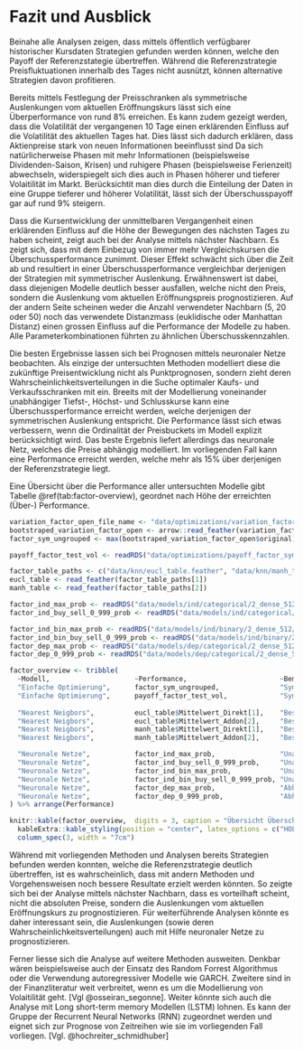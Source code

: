 # Fazit und Ausblick {#summary_and_outlook}
Beinahe alle Analysen zeigen, dass mittels öffentlich verfügbarer historischer Kursdaten Strategien gefunden werden können, welche den Payoff der Referenzstategie übertreffen. Während die Referenzstrategie Preisfluktuationen innerhalb des Tages nicht ausnützt, können alternative Strategien davon profitieren. 

Bereits mittels Festlegung der Preisschranken als symmetrische Auslenkungen vom aktuellen Eröffnungskurs lässt sich eine Überperformance von rund 8% erreichen. Es kann zudem gezeigt werden, dass die Volatilität der vergangenen 10 Tage einen erklärenden Einfluss auf die Volatilität des aktuellen Tages hat. Dies lässt sich dadurch erklären, dass Aktienpreise stark von neuen Informationen beeinflusst sind Da sich natürlicherweise Phasen mit mehr Informationen (beispielsweise Dividenden-Saison, Krisen) und ruhigere Phasen (beispielsweise Ferienzeit) abwechseln, widerspiegelt sich dies auch in Phasen höherer und tieferer Volaitilität im Markt. Berücksichtit man dies durch die Einteilung der Daten in eine Gruppe tieferer und höherer Volatilität, lässt sich der Überschusspayoff gar auf rund 9% steigern.

Dass die Kursentwicklung der unmittelbaren Vergangenheit einen erklärenden Einfluss auf die Höhe der Bewegungen des nächsten Tages zu haben scheint, zeigt auch bei der Analyse mittels nächster Nachbarn. Es zeigt sich, dass mit dem Einbezug von immer mehr Vergleichskursen die Überschussperformance zunimmt. Dieser Effekt schwächt sich über die Zeit ab und resultiert in einer Überschussperformance vergleichbar derjenigen der Strategien mit symmetrischer Auslenkung. Erwähnenswert ist dabei, dass diejenigen Modelle deutlich besser ausfallen, welche nicht den Preis, sondern die Auslenkung vom aktuellen Eröffnungspreis prognostizieren. Auf der andern Seite scheinen weder die Anzahl verwendeter Nachbarn (5, 20 oder 50) noch das verwendete Distanzmass (euklidische oder Manhattan Distanz) einen grossen Einfluss auf die Performance der Modelle zu haben. Alle Parameterkombinationen führten zu ähnlichen Überschusskennzahlen.

Die besten Ergebnisse lassen sich bei Prognosen mittels neuronaler Netze beobachten. Als einzige der untersuchten Methoden modelliert diese die zukünftige Preisentwicklung nicht als Punktprognosen, sondern zieht deren Wahrscheinlichkeitsverteilungen in die Suche optimaler Kaufs- und Verkaufsschranken mit ein. Breeits mit der Modellierung voneinander unabhängiger Tiefst-, Höchst- und Schlusskurse kann eine Überschussperformance erreicht werden, welche derjenigen der symmetrischen Auslenkung entspricht. Die Performance lässt sich etwas verbessern, wenn die Ordinalität der Preisbuckets im Modell explizit berücksichtigt wird. Das beste Ergebnis liefert allerdings das neuronale Netz, welches die Preise abhängig modelliert. Im vorliegenden Fall kann eine Performance erreicht werden, welche mehr als 15% über derjenigen der Referenzstrategie liegt.

Eine Übersicht über die Performance aller untersuchten Modelle gibt Tabelle \@ref(tab:factor-overview), geordnet nach Höhe der erreichten (Über-) Performance.


```r

variation_factor_open_file_name <- "data/optimizations/variation_factor_open.feather"
bootstraped_variation_factor_open <- arrow::read_feather(variation_factor_open_file_name)
factor_sym_ungrouped <- max(bootstraped_variation_factor_open$original)

payoff_factor_test_vol <- readRDS("data/optimizations/payoff_factor_sym_grouped.rds")

factor_table_paths <- c("data/knn/eucl_table.feather", "data/knn/manh_table.feather")
eucl_table <- read_feather(factor_table_paths[1])
manh_table <- read_feather(factor_table_paths[2])

factor_ind_max_prob <- readRDS("data/models/ind/categorical/2_dense_512/factor_ind_max_prob.rds")
factor_ind_buy_sell_0_999_prob <- readRDS("data/models/ind/categorical/2_dense_512/factor_ind_buy_sell_0_999_prob.rds")

factor_ind_bin_max_prob <- readRDS("data/models/ind/binary/2_dense_512/factor_ind_bin_max_prob.rds")
factor_ind_bin_buy_sell_0_999_prob <- readRDS("data/models/ind/binary/2_dense_512/factor_ind_bin_buy_sell_0_999_prob.rds")
factor_dep_max_prob <- readRDS("data/models/dep/categorical/2_dense_512/factor_dep_max_prob.rds")
factor_dep_0_999_prob <- readRDS("data/models/dep/categorical/2_dense_512/factor_dep_0_999_prob.rds")

factor_overview <- tribble(
  ~Modell,                     ~Performance,                       ~Bemerkungen,
  "Einfache Optimierung",      factor_sym_ungrouped,               "Symmetrische Auslenkung, ohne Gruppierung",
  "Einfache Optimierung",      payoff_factor_test_vol,             "Symmetrische Auslenkung, Gruppierung in Hoch- und Tiefvolatilitätsphasen",
   
  "Nearest Neigbors",          eucl_table$Mittelwert_Direkt[1],    "Bestes Modell Preisprognose euklidische Distanz (5 Nachbarn, Mittelwert)",
  "Nearest Neigbors",          eucl_table$Mittelwert_Addon[2],     "Bestes Modell Abweichungsprognose eukidische Distanz (20 Nachbarn, Mittelwert)",
  "Nearest Neigbors",          manh_table$Mittelwert_Direkt[1],    "Bestes Modell Preisprognose Manhatten Distanz (5 Nachbarn, Mittelwert)",
  "Nearest Neigbors",          manh_table$Mittelwert_Addon[2],     "Bestes Modell Abweichungsprognose Manhattan Distanz (20 Nachbarn, Mittelwert)",

  "Neuronale Netze",           factor_ind_max_prob,                "Unabhängige Preismodellierung ohne Ordinalität, Bucket höchster Wahrscheinlichkeit",
  "Neuronale Netze",           factor_ind_buy_sell_0_999_prob,     "Unabhängige Preismodellierung ohne Ordinalität, 0.1% Buckets höchster Wahrscheinlichkeit",
  "Neuronale Netze",           factor_ind_bin_max_prob,            "Unabhängige Preismodellierung mit Ordinalität, Bucket höchster Wahrscheinlichkeit",
  "Neuronale Netze",           factor_ind_bin_buy_sell_0_999_prob, "Unabhängige Preismodellierung mit Ordinalität, 0.1% Buckets höchster Wahrscheinlichkeit",
  "Neuronale Netze",           factor_dep_max_prob,                "Abhängige Preismodellierung, Bucket höchster Wahrscheinlichkeit",
  "Neuronale Netze",           factor_dep_0_999_prob,              "Abhängige Preismodellierung, 0.1% Buckets höchster Wahrscheinlichkeit"
) %>% arrange(Performance)

knitr::kable(factor_overview,  digits = 3, caption = "Übersicht Überschussfaktoren im Vergleich zur Referenzstrategie", booktabs = TRUE) %>%
  kableExtra::kable_styling(position = "center", latex_options = c("HOLD_position")) %>%
  column_spec(3, width = "7cm")

```


Während mit vorliegenden Methoden und Analysen bereits Strategien befunden werden konnten, welche die Referenzstrategie deutlich übertreffen, ist es wahrscheinlich, dass mit andern Methoden und Vorgehensweisen noch bessere Resultate erzielt werden könnten. So zeigte sich bei der Analyse mittels nächster Nachbarn, dass es vorteilhaft scheint, nicht die absoluten Preise, sondern die Auslenkungen vom aktuellen Eröffnungskurs zu prognostizieren. Für weiterführende Analysen könnte es daher interessant sein, die Auslenkungen (sowie deren Wahrscheinlichkeitsverteilungen) auch mit Hilfe neuronaler Netze zu prognostizieren. 

Ferner liesse sich die Analyse auf weitere Methoden ausweiten. Denkbar wären beispielsweise auch der Einsatz des Random Forrest Algorithmus oder die Verwendung autoregressiver Modelle wie GARCH. Zweitere sind in der Finanzliteratur weit verbreitet, wenn es um die Modellierung von Volaitilität geht. [Vgl @osseiran_segonne]. Weiter könnte sich auch die Analyse mit Long short-term memory Modellen (LSTM) lohnen. Es kann der Gruppe der Recurrent Neural Networks (RNN) zugeordnet werden und eignet sich zur Prognose von Zeitreihen wie sie im vorliegenden Fall vorliegen. [Vgl. @hochreiter_schmidhuber]

